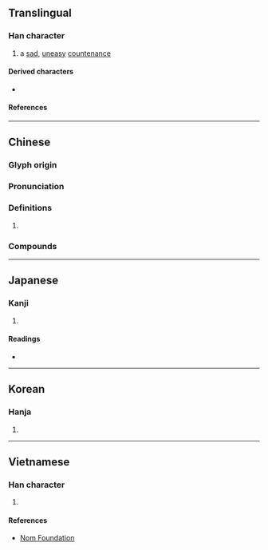 {{character info}}
==Translingual==

===Han character===
{{Han char|rn=61|rad=心|as=04|sn=7|four=95006|canj=PL|ids=⿰忄中}}

# a [[sad]], [[uneasy]] [[countenance]]

====Derived characters====
* {{l|mul|[[浺]]}}

====References====
{{Han ref|kx=0377.140|dkj=10354|dj=0705.010|hdz=42276.100|uh=5FE1}}

----

==Chinese==
{{zh-forms}}

===Glyph origin===
{{Han etym}}

===Pronunciation===
{{zh-pron
|m=chōng
|c=cung1
|mc=y
|oc=y
|ma=
|cat=n
}}

===Definitions===
{{zh-hanzi}}

# {{rfdef|zh}}

===Compounds===
{{zh-der|忡然|怔忡|怔忡不安|忡忡|憂心忡忡}}

----

==Japanese==

===Kanji===
{{ja-kanji|grade=|rs=心04}}

# {{rfdef|ja|sort=心04}}

====Readings====
* {{ja-readings|on=ちゅう,しゅう,しゅ|kun=うれえる}}

----

==Korean==

===Hanja===
{{ko-hanja|충}}

# {{rfdef|ko|sort=心04}}

----

==Vietnamese==

===Han character===
{{vi-hantu|rs=心04|[[xung]]}}

# {{rfdef|vi|sort=心04}}

====References====
* [http://nomfoundation.org/common/nom_details.php?codepoint=5fe1 Nom Foundation]